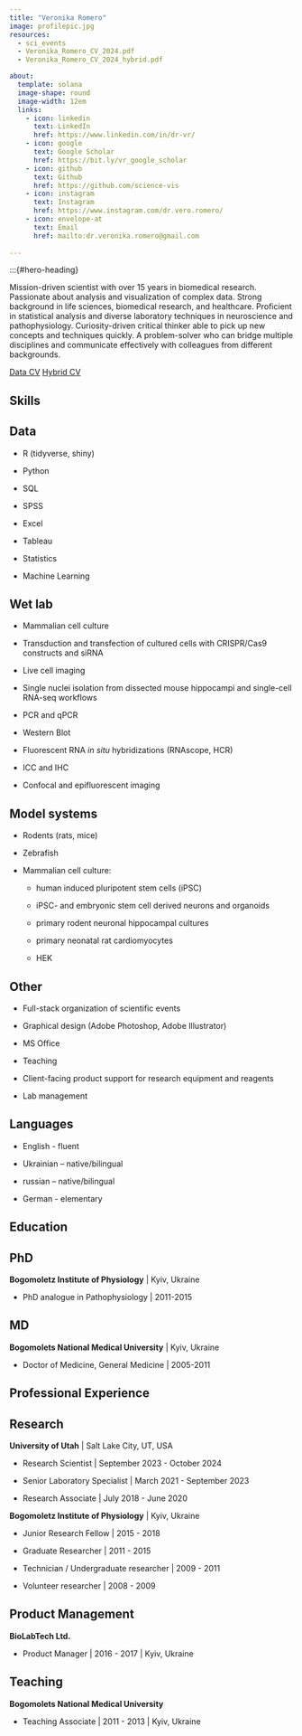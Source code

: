 ```yaml
---
title: "Veronika Romero"
image: profilepic.jpg
resources: 
  - sci_events
  - Veronika_Romero_CV_2024.pdf
  - Veronika_Romero_CV_2024_hybrid.pdf

about:
  template: solana
  image-shape: round
  image-width: 12em
  links:
    - icon: linkedin
      text: LinkedIn
      href: https://www.linkedin.com/in/dr-vr/
    - icon: google
      text: Google Scholar
      href: https://bit.ly/vr_google_scholar
    - icon: github
      text: Github
      href: https://github.com/science-vis
    - icon: instagram
      text: Instagram
      href: https://www.instagram.com/dr.vero.romero/
    - icon: envelope-at
      text: Email
      href: mailto:dr.veronika.romero@gmail.com
      
---
```

:::{#hero-heading}

Mission-driven scientist with over 15 years in biomedical research.  Passionate about analysis and visualization of complex data. Strong background in life sciences, biomedical research, and healthcare. Proficient in statistical analysis and diverse laboratory techniques in neuroscience and pathophysiology. Curiosity-driven critical thinker able to pick up new concepts and techniques quickly. A problem-solver who can bridge multiple disciplines and communicate effectively with colleagues from different backgrounds. 

[Data CV](Veronika_Romero_CV_2024.pdf){.btn .btn-outline-primary .btn role="button" data-toggle="tooltip" target="_blank" title="Data CV"} [Hybrid CV](Veronika_Romero_CV_2024_hybrid.pdf){.btn .btn-outline-primary .btn role="button" data-toggle="tooltip" target="_blank" title="Hybrid CV"}


## Skills
::: {.panel-tabset}
## Data

* R (tidyverse, shiny)

* Python

* SQL

* SPSS

* Excel

* Tableau

* Statistics

* Machine Learning

## Wet lab

* Mammalian cell culture

* Transduction and transfection of cultured cells with CRISPR/Cas9 constructs and siRNA

* Live cell imaging

* Single nuclei isolation from dissected mouse hippocampi and single-cell RNA-seq workflows

* PCR and qPCR

* Western Blot

* Fluorescent RNA *in situ* hybridizations (RNAscope, HCR)

* ICC and IHC

* Confocal and epifluorescent imaging


## Model systems

* Rodents (rats, mice)

* Zebrafish

* Mammalian cell culture: 

  + human induced pluripotent stem cells (iPSC)

  + iPSC- and embryonic stem cell derived neurons and organoids

  + primary rodent neuronal hippocampal cultures
  
  + primary neonatal rat cardiomyocytes

  + HEK



## Other

* Full-stack organization of scientific events

* Graphical design (Adobe Photoshop, Adobe Illustrator)

* MS Office

* Teaching

* Client-facing product support for research equipment and reagents

* Lab management

## Languages

* English - fluent

* Ukrainian – native/bilingual

* russian – native/bilingual

* German - elementary
:::

## Education

::: {.panel-tabset}
## PhD

**Bogomoletz Institute of Physiology** | Kyiv, Ukraine

* PhD analogue in Pathophysiology | 2011-2015

## MD
**Bogomolets National Medical University** | Kyiv, Ukraine

* Doctor of Medicine, General Medicine | 2005-2011

:::


## Professional Experience

::: {.panel-tabset}

## Research

**University of Utah** | Salt Lake City, UT, USA

* Research Scientist | September 2023 - October 2024

* Senior Laboratory Specialist | March 2021 - September 2023

* Research Associate | July 2018 - June 2020


**Bogomoletz Institute of Physiology** | Kyiv, Ukraine

* Junior Research Fellow | 2015 - 2018

* Graduate Researcher | 2011 - 2015

* Technician / Undergraduate researcher | 2009 - 2011

* Volunteer researcher | 2008 - 2009

## Product Management

**BioLabTech Ltd.**

* Product Manager | 2016 - 2017 | Kyiv, Ukraine

## Teaching

**Bogomolets National Medical University**

* Teaching Associate | 2011 - 2013 | Kyiv, Ukraine

:::



